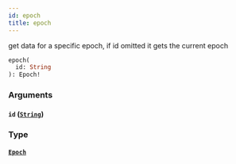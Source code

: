 ```yaml
---
id: epoch
title: epoch
---
```



get data for a specific epoch, if id omitted it gets the current epoch

```graphql
epoch(
  id: String
): Epoch!
```


### Arguments

#### `id` ([`String`](/docs/mainnet/graphql/scalars/string))




### Type

#### [`Epoch`](/docs/mainnet/graphql/objects/epoch) 






